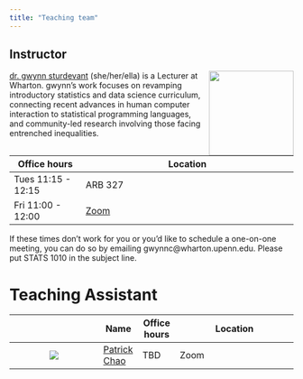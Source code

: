 ```yaml
---
title: "Teaching team"
---
```


## Instructor

![](images/team/gwynn.jpg){style="float:right;padding: 0 0 0 10px;" fig-alt="Headshot of Dr. gwynn sturdevant" width="150"}

[dr. gwynn sturdevant](http://nzgwynn.com/) (she/her/ella) is a Lecturer at Wharton. gwynn's work focuses on revamping introductory statistics and data science curriculum, connecting recent advances in human computer interaction to statistical programming languages, and community-led research involving those facing entrenched inequalities.

| Office hours       | Location                                                  |
|--------------------|-----------------------------------------------------------|
| Tues 11:15 - 12:15 | ARB 327                                                   |
| Fri 11:00 - 12:00  | [Zoom](https://upenn.zoom.us/j/93698126499?pwd=LzVBOFVjY) |

If these times don't work for you or you'd like to schedule a one-on-one meeting, you can do so by emailing gwynnc\@wharton.upenn.edu. Please put STATS 1010 in the subject line.

# Teaching Assistant

|                                   | Name                                            | Office hours | Location |
|:-------------------------:|------------|------------|------------------------------------|
| ![](images/team/Chao_Patrick.jpg) | [Patrick Chao](https://patrickrchao.github.io/) | TBD          | Zoom     |
